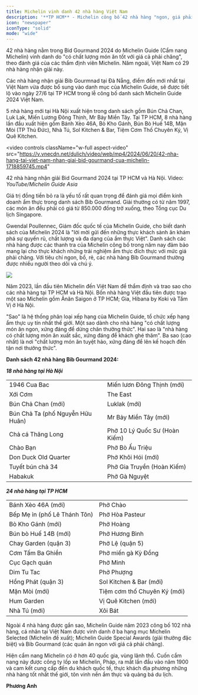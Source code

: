 ```yaml
---
title: Michelin vinh danh 42 nhà hàng Việt Nam
description: '**TP HCM** - Michelin công bố 42 nhà hàng "ngon, giá phải chăng" Bid Gourmand 2024 ở Việt Nam trong đó có 18 đại diện Hà Nội và 24 ở TP HCM.'
icon: "newspaper"
iconType: "solid"
mode: "wide"
---
```


42 nhà hàng nằm trong Bid Gourmand 2024 do Michelin Guide (Cẩm nang Michelin) vinh danh do "có chất lượng món ăn tốt với giá cả phải chăng", theo đánh giá của các thẩm định viên Michelin. Năm ngoái, Việt Nam có 29 nhà hàng nhận giải này.

Các nhà hàng nhận giải Bib Gourmnad tại Đà Nẵng, điểm đến mới nhất tại Việt Nam vừa được bổ sung vào danh mục của Michelin Guide, sẽ được tiết lộ vào ngày 27/6 tại TP HCM trong lễ công bố danh sách Michelin Guide 2024 Việt Nam.

5 nhà hàng mới tại Hà Nội xuất hiện trong danh sách gồm Bún Chả Chan, Luk Lak, Miến Lương Đông Thịnh, Mr Bảy Miền Tây. Tại TP HCM, 8 nhà hàng lần đầu xuất hiện gồm Bánh Xèo 46A, Bò Kho Gánh, Bún Bò Huế 14B, Mặn Mòi (TP Thủ Đức), Nhà Tú, Sol Kitchen & Bar, Tiệm Cơm Thố Chuyên Ký, Vị Quê Kitchen.

<video
  controls
  className="w-full aspect-video"
  src="https://v.vnecdn.net/dulich/video/web/mp4/2024/06/20/42-nha-hang-tai-viet-nam-nhan-giai-bid-gourmand-cua-michelin-1718859745.mp4"
></video>

42 nhà hàng nhận giải Bid Gourmand 2024 tại TP HCM và Hà Nội. Video: _YouTube/Michelin Guide Asia_

Giá trị đồng tiền bỏ ra là yếu tố rất quan trọng để đánh giá mọi điểm kinh doanh ẩm thực trong danh sách Bib Gourmand. Giải thưởng có từ năm 1997, các món ăn đều phải có giá từ 850.000 đồng trở xuống, theo Tổng cục Du lịch Singapore.

Gwendal Poullennec, Giám đốc quốc tế của Michelin Guide, cho biết danh sách của Michelin 2024 là "lời mời gửi đến những thực khách sành ăn khám phá sự quyến rũ, chất lượng và đa dạng của ẩm thực Việt". Danh sách các nhà hàng được các thanh tra của Michelin công bố trong năm nay đảm bảo mang lại cho thực khách những trải nghiệm ẩm thực đích thực với mức giá phải chăng. Với tiêu chí ngon, bổ, rẻ, các nhà hàng Bib Gourmand thường được nhiều người theo dõi và chú ý.

<Frame caption="Nhân viên tại nhà hàng Luk Lak, Hà Nội đang chuẩn bị món ăn. Ảnh: Luklak Vietnamese Restaurant">
    <img src="https://i1-dulich.vnecdn.net/2024/06/20/12-1665-1718860244.jpg?w=680&h=0&q=100&dpr=1&fit=crop&s=gmrAfyr4C_1bNl_yyiafKA" />
</Frame>

Năm 2023, lần đầu tiên Michelin đến Việt Nam để thẩm định và trao sao cho các nhà hàng tại TP HCM và Hà Nội. Bốn nhà hàng Việt đầu tiên được trao một sao Michelin gồm Ănăn Saigon ở TP HCM; Gia, Hibana by Koki và Tầm Vị ở Hà Nội.

"Sao" là hệ thống phân loại xếp hạng của Michelin Guide, tổ chức xếp hạng ẩm thực uy tín nhất thế giới. Một sao dành cho nhà hàng "có chất lượng món ăn ngon, xứng đáng để dừng chân thưởng thức". Hai sao là "nhà hàng có chất lượng món ăn xuất sắc, xứng đáng để khách ghé thăm". Ba sao (cao nhất) là nơi "chất lượng món ăn tuyệt hảo, xứng đáng để lên kế hoạch đến tận nơi thưởng thức".

**Danh sách 42 nhà hàng Bib Gourmand 2024:**

**_18 nhà hàng tại Hà Nội_**

|||
|--------------------------------|-----------------------------|
|1946 Cua Bac                    |Miến lươn Đông Thịnh (mới)   |
|Xới Cơm                         |The East                     |
|Bún Chả Chan (mới)              |Luklak (mới)                 |
|Bún Chả Ta (phố Nguyễn Hữu Huân)|Mr Bảy Miền Tây (mới)        |
|Chả cá Thăng Long               |Phở 10 Lý Quốc Sư (Hoàn Kiếm)|
|Chào Bạn                        |Phở Bò Ấu Triệu              |
|Don Duck Old Quarter            |Phở Khôi Hói (mới)           |
|Tuyết bún chả 34                |Phở Gia Truyền (Hoàn Kiếm)   |
|Habakuk                         |Phở Gà Nguyệt                |

**_24 nhà hàng tại TP HCM_**

|||
|--------------------------------|------------------------|
|Bánh Xèo 46A (mới)          |Phở Chào                    |
|Bếp Mẹ ỉn (phố Lê Thánh Tôn)|Phở Hòa Pasteur             |
|Bò Kho Gánh (mới)           |Phở Hoàng                   |
|Bún bò Huế 14B (mới)        |Phở Hương Bình              |
|Chay Garden (quận 3)        |Phở Lệ (quận 5)             |
|Cơm Tấm Ba Ghiền            |Phở miến gà Kỳ Đồng         |
|Cục Gạch quán               |Phở Minh                    |
|Dim Tu Tac                  |Phở Phượng                  |
|Hồng Phát (quận 3)          |Sol Kitchen & Bar (mới)     |
|Mặn Mòi (mới)               |Tiệm cơm thố Chuyên Ký (mới)|
|Hum Garden                  |Vị Quê Kitchen (mới)        |
|Nhà Tú (mới)                |Xôi Bát                     |

Ngoài 4 nhà hàng được gắn sao, Michelin Guide năm 2023 công bố 102 nhà hàng, cá nhân tại Việt Nam được vinh danh ở ba hạng mục Michelin Selected (Michelin đề xuất); Michelin Guide Special Awards (giải thưởng đặc biệt) và Bib Gourmand (các quán ăn ngon với giá cả phải chăng).

Hiện cẩm nang Michelin có ở hơn 40 quốc gia, vùng lãnh thổ. Cuốn cẩm nang này được công ty lốp xe Michelin, Pháp, ra mắt lần đầu vào năm 1900 và cam kết cung cấp đến du khách quốc tế, thực khách địa phương những nhà hàng tốt nhất thế giới, tôn vinh nền ẩm thực và quảng bá du lịch.

**Phương Anh**
